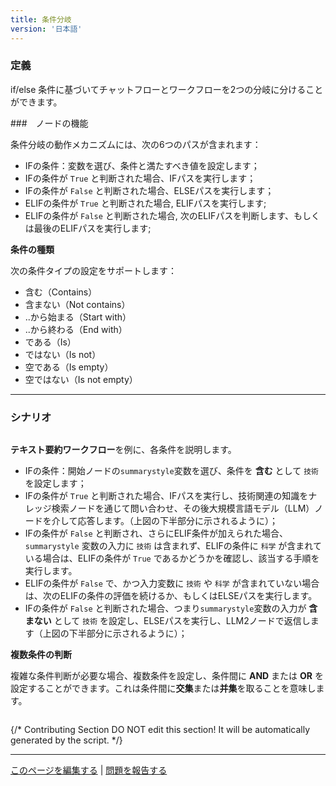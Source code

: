 ```yaml
---
title: 条件分岐
version: '日本語'
---
```


### 定義

if/else 条件に基づいてチャットフローとワークフローを2つの分岐に分けることができます。

###　ノードの機能

条件分岐の動作メカニズムには、次の6つのパスが含まれます：

* IFの条件：変数を選び、条件と満たすべき値を設定します；
* IFの条件が `True` と判断された場合、IFパスを実行します；
* IFの条件が `False` と判断された場合、ELSEパスを実行します；
* ELIFの条件が `True` と判断された場合, ELIFパスを実行します;
* ELIFの条件が `False` と判断された場合, 次のELIFパスを判断します、もしくは最後のELIFパスを実行します;

**条件の種類**

次の条件タイプの設定をサポートします：

* 含む（Contains）
* 含まない（Not contains）
* ..から始まる（Start with）
* ..から終わる（End with）
* である（Is）
* ではない（Is not）
* 空である（Is empty）
* 空ではない（Is not empty）

***

### シナリオ

<Frame>
  <img src="https://assets-docs.dify.ai/dify-enterprise-mintlify/jp/guides/workflow/node/0ac5b007b9fb6c1c22e2c9ea7c00dac5.png" alt="" />
</Frame>

**テキスト要約ワークフロー**を例に、各条件を説明します。

* IFの条件：開始ノードの`summarystyle`変数を選び、条件を **含む** として `技術` を設定します；
* IFの条件が `True` と判断された場合、IFパスを実行し、技術関連の知識をナレッジ検索ノードを通じて問い合わせ、その後大規模言語モデル（LLM）ノードを介して応答します。（上図の下半部分に示されるように）；
* IFの条件が `False` と判断され、さらにELIF条件が加えられた場合、`summarystyle` 変数の入力に `技術` は含まれず、ELIFの条件に `科学` が含まれている場合は、ELIFの条件が `True` であるかどうかを確認し、該当する手順を実行します。
* ELIFの条件が `False` で、かつ入力変数に `技術` や `科学` が含まれていない場合は、次のELIFの条件の評価を続けるか、もしくはELSEパスを実行します。
* IFの条件が `False` と判断された場合、つまり`summarystyle`変数の入力が **含まない** として `技術` を設定し、ELSEパスを実行し、LLM2ノードで返信します（上図の下半部分に示されるように）；

**複数条件の判断**

複雑な条件判断が必要な場合、複数条件を設定し、条件間に **AND** または **OR** を設定することができます。これは条件間に**交集**または**并集**を取ることを意味します。

<Frame caption="複数条件の判断" width="369">
  <img src="https://assets-docs.dify.ai/dify-enterprise-mintlify/jp/guides/workflow/node/098cf0cb913048464ed270cee12acde7.png" alt="" />
</Frame>

{/*
Contributing Section
DO NOT edit this section!
It will be automatically generated by the script.
*/}

---

[このページを編集する](https://github.com/langgenius/dify-docs/edit/main/ja-jp/documentation/pages/nodes/ifelse.mdx) | [問題を報告する](https://github.com/langgenius/dify-docs/issues/new?template=docs.yml)

